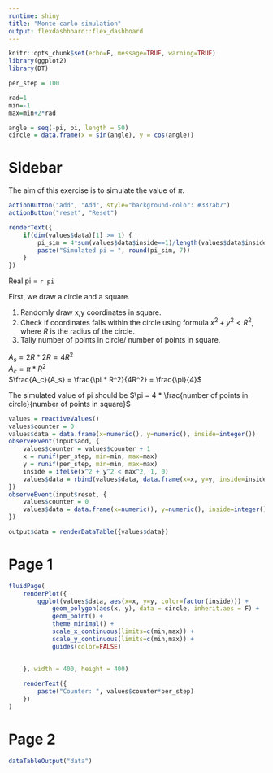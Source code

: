 ---
runtime: shiny
title: "Monte carlo simulation"
output: flexdashboard::flex_dashboard
---


```{r}
knitr::opts_chunk$set(echo=F, message=TRUE, warning=TRUE)
library(ggplot2)
library(DT)
```

```{r}
per_step = 100

rad=1
min=-1
max=min+2*rad

angle = seq(-pi, pi, length = 50)
circle = data.frame(x = sin(angle), y = cos(angle))
```

Sidebar {.sidebar}
=====================================

The aim of this exercise is to simulate the value of $\pi$.

```{r}
actionButton("add", "Add", style="background-color: #337ab7")
actionButton("reset", "Reset")
```

```{r}
renderText({ 
    if(dim(values$data)[1] >= 1) {
        pi_sim = 4*sum(values$data$inside==1)/length(values$data$inside)
        paste("Simulated pi = ", round(pi_sim, 7))
    }
})
```

Real pi = `r pi`<br>

First, we draw a circle and a square.

1. Randomly draw x,y coordinates in square. 
2. Check if coordinates falls within the circle using formula
$x^2 + y^2 < R^2$, where $R$ is the radius of the circle. 
3. Tally number of points in circle/ number of points in square. 


$A_s = 2R * 2R = 4R^2$ <br>
$A_c = \pi * R^2$ <br>
$\frac{A_c}{A_s} = \frac{\pi * R^2}{4R^2} = \frac{\pi}{4}$ <br>

The simulated value of pi should be $\pi = 4 * \frac{number of points in circle}{number of points in square}$


```{r}
values = reactiveValues()
values$counter = 0
values$data = data.frame(x=numeric(), y=numeric(), inside=integer())
observeEvent(input$add, { 
    values$counter = values$counter + 1
    x = runif(per_step, min=min, max=max)
    y = runif(per_step, min=min, max=max)
    inside = ifelse(x^2 + y^2 < max^2, 1, 0) 
    values$data = rbind(values$data, data.frame(x=x, y=y, inside=inside))
})
observeEvent(input$reset, {
    values$counter = 0
    values$data = data.frame(x=numeric(), y=numeric(), inside=integer())
})

output$data = renderDataTable({values$data})
```

Page 1
=====================================  

```{r}

fluidPage(
    renderPlot({
        ggplot(values$data, aes(x=x, y=y, color=factor(inside))) + 
            geom_polygon(aes(x, y), data = circle, inherit.aes = F) + 
            geom_point() +
            theme_minimal() +
            scale_x_continuous(limits=c(min,max)) +
            scale_y_continuous(limits=c(min,max)) +
            guides(color=FALSE)
            
        
    }, width = 400, height = 400)

    renderText({ 
        paste("Counter: ", values$counter*per_step)
    })
)
```

Page 2
=====================================  
```{r}
dataTableOutput("data")
```